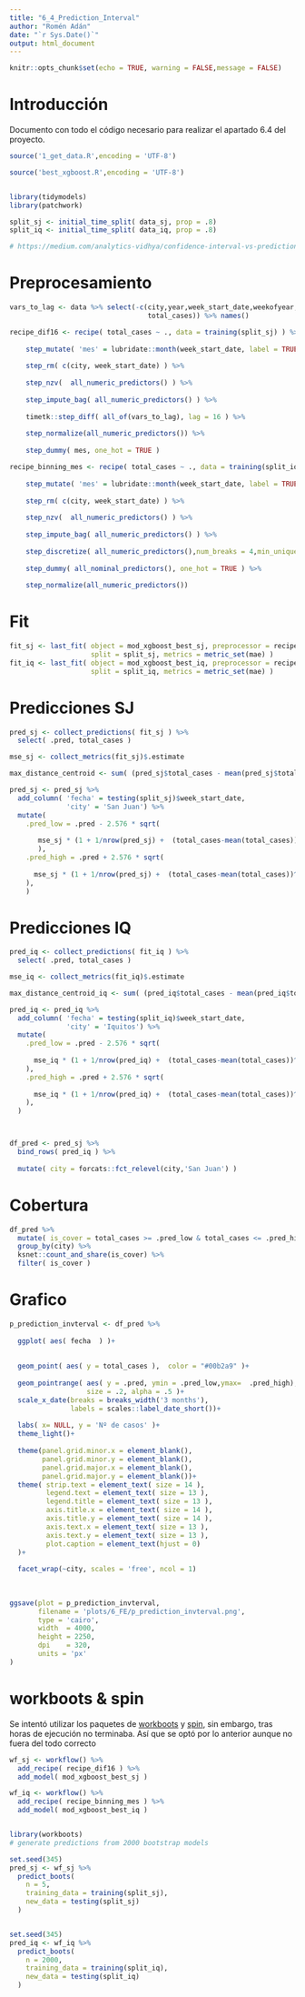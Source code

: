 ```yaml
---
title: "6_4_Prediction_Interval"
author: "Romén Adán"
date: "`r Sys.Date()`"
output: html_document
---
```



```r
knitr::opts_chunk$set(echo = TRUE, warning = FALSE,message = FALSE)
```

# Introducción

Documento con todo el código necesario para realizar el apartado 6.4 del proyecto. 

```r

source('1_get_data.R',encoding = 'UTF-8')

source('best_xgboost.R',encoding = 'UTF-8')


library(tidymodels)
library(patchwork)

split_sj <- initial_time_split( data_sj, prop = .8)
split_iq <- initial_time_split( data_iq, prop = .8)

# https://medium.com/analytics-vidhya/confidence-interval-vs-prediction-interval-2f9e36f752e3

```


# Preprocesamiento

```r
vars_to_lag <- data %>% select(-c(city,year,week_start_date,weekofyear,
                                  total_cases)) %>% names()

recipe_dif16 <- recipe( total_cases ~ ., data = training(split_sj) ) %>% 
    
    step_mutate( 'mes' = lubridate::month(week_start_date, label = TRUE) ) %>% 
    
    step_rm( c(city, week_start_date) ) %>% 
    
    step_nzv(  all_numeric_predictors() ) %>% 
    
    step_impute_bag( all_numeric_predictors() ) %>% 
    
    timetk::step_diff( all_of(vars_to_lag), lag = 16 ) %>% 
    
    step_normalize(all_numeric_predictors()) %>% 
    
    step_dummy( mes, one_hot = TRUE )


```


```r
recipe_binning_mes <- recipe( total_cases ~ ., data = training(split_iq) ) %>% 
    
    step_mutate( 'mes' = lubridate::month(week_start_date, label = TRUE) ) %>% 
    
    step_rm( c(city, week_start_date) ) %>% 
    
    step_nzv(  all_numeric_predictors() ) %>% 
    
    step_impute_bag( all_numeric_predictors() ) %>% 
    
    step_discretize( all_numeric_predictors(),num_breaks = 4,min_unique = 2 ) %>% 
    
    step_dummy( all_nominal_predictors(), one_hot = TRUE ) %>% 
    
    step_normalize(all_numeric_predictors())


```

# Fit

```r

fit_sj <- last_fit( object = mod_xgboost_best_sj, preprocessor = recipe_dif16,
                    split = split_sj, metrics = metric_set(mae) )
fit_iq <- last_fit( object = mod_xgboost_best_iq, preprocessor = recipe_binning_mes,
                    split = split_iq, metrics = metric_set(mae) )
```


# Predicciones SJ 

```r

pred_sj <- collect_predictions( fit_sj ) %>% 
  select( .pred, total_cases )

mse_sj <- collect_metrics(fit_sj)$.estimate

max_distance_centroid <- sum( (pred_sj$total_cases - mean(pred_sj$total_cases))^2  )

pred_sj <- pred_sj %>% 
  add_column( 'fecha' = testing(split_sj)$week_start_date,
              'city' = 'San Juan') %>% 
  mutate( 
    .pred_low = .pred - 2.576 * sqrt(
    
       mse_sj * (1 + 1/nrow(pred_sj) +  (total_cases-mean(total_cases))^2/max_distance_centroid  )
       ),
    .pred_high = .pred + 2.576 * sqrt(
      
      mse_sj * (1 + 1/nrow(pred_sj) +  (total_cases-mean(total_cases))^2/max_distance_centroid  )
    ),
    )  
```

# Predicciones IQ 

```r
pred_iq <- collect_predictions( fit_iq ) %>% 
  select( .pred, total_cases )

mse_iq <- collect_metrics(fit_iq)$.estimate

max_distance_centroid_iq <- sum( (pred_iq$total_cases - mean(pred_iq$total_cases))^2  )

pred_iq <- pred_iq %>% 
  add_column( 'fecha' = testing(split_iq)$week_start_date,
              'city' = 'Iquitos') %>% 
  mutate( 
    .pred_low = .pred - 2.576 * sqrt(
      
      mse_iq * (1 + 1/nrow(pred_iq) +  (total_cases-mean(total_cases))^2/max_distance_centroid_iq  )
    ),
    .pred_high = .pred + 2.576 * sqrt(
      
      mse_iq * (1 + 1/nrow(pred_iq) +  (total_cases-mean(total_cases))^2/max_distance_centroid_iq  )
    ),
  )  



df_pred <- pred_sj %>% 
  bind_rows( pred_iq ) %>% 
  
  mutate( city = forcats::fct_relevel(city,'San Juan') )
```

# Cobertura

```r
df_pred %>% 
  mutate( is_cover = total_cases >= .pred_low & total_cases <= .pred_high ) %>% 
  group_by(city) %>% 
  ksnet::count_and_share(is_cover) %>% 
  filter( is_cover )
```

# Grafico

```r

p_prediction_invterval <- df_pred %>% 
  
  ggplot( aes( fecha  ) )+
  
  
  geom_point( aes( y = total_cases ),  color = "#00b2a9" )+
  
  geom_pointrange( aes( y = .pred, ymin = .pred_low,ymax=  .pred_high), 
                   size = .2, alpha = .5 )+
  scale_x_date(breaks = breaks_width('3 months'),
               labels = scales::label_date_short())+
  
  labs( x= NULL, y = 'Nº de casos' )+
  theme_light()+
  
  theme(panel.grid.minor.x = element_blank(),
        panel.grid.minor.y = element_blank(),
        panel.grid.major.x = element_blank(),
        panel.grid.major.y = element_blank())+
  theme( strip.text = element_text( size = 14 ),
         legend.text = element_text( size = 13 ),
         legend.title = element_text( size = 13 ),
         axis.title.x = element_text( size = 14 ),
         axis.title.y = element_text( size = 14 ),
         axis.text.x = element_text( size = 13 ),
         axis.text.y = element_text( size = 13 ),
         plot.caption = element_text(hjust = 0)
  )+
  
  facet_wrap(~city, scales = 'free', ncol = 1)
  
  
  
ggsave(plot = p_prediction_invterval,
       filename = 'plots/6_FE/p_prediction_invterval.png',
       type = 'cairo',
       width  = 4000,
       height = 2250,
       dpi    = 320,
       units = 'px'
)

```


# workboots & spin

Se intentó utilizar los paquetes de [workboots](https://github.com/markjrieke/workboots) y [spin](https://github.com/brshallo/spin), sin embargo, tras horas de ejecución no terminaba. Así que se optó por lo anterior aunque no fuera del todo correcto

```r

wf_sj <- workflow() %>% 
  add_recipe( recipe_dif16 ) %>% 
  add_model( mod_xgboost_best_sj )

wf_iq <- workflow() %>% 
  add_recipe( recipe_binning_mes ) %>% 
  add_model( mod_xgboost_best_iq )


library(workboots)
# generate predictions from 2000 bootstrap models

set.seed(345)
pred_sj <- wf_sj %>%
  predict_boots(
    n = 5,
    training_data = training(split_sj),
    new_data = testing(split_sj)
  )


set.seed(345)
pred_iq <- wf_iq %>%
  predict_boots(
    n = 2000,
    training_data = training(split_iq),
    new_data = testing(split_iq)
  )


```


